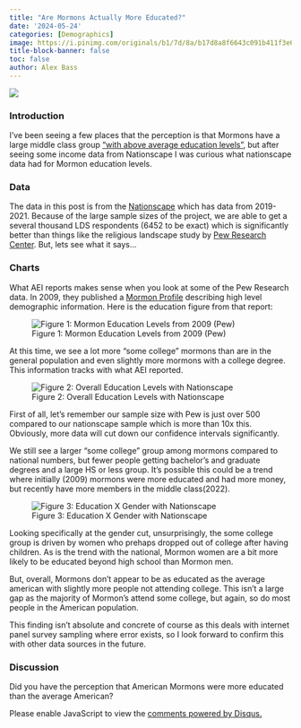 ```yaml
---
title: "Are Mormons Actually More Educated?"
date: '2024-05-24'
categories: [Demographics]
image: https://i.pinimg.com/originals/b1/7d/8a/b17d8a8f6643c091b411f3e6e8d5430f.jpg
title-block-banner: false
toc: false
author: Alex Bass
---
```

![](https://i.pinimg.com/originals/b1/7d/8a/b17d8a8f6643c091b411f3e6e8d5430f.jpg){fig-align="center"}

### Introduction

I've been seeing a few places that the perception is that Mormons have a large middle class group ["with above average education levels"](https://www.americansurveycenter.org/newsletter/trumps-problem-with-mormon-voters-is-getting-worse/), but after seeing some income data from Nationscape I was curious what nationscape data had for Mormon education levels. 

### Data
The data in this post is from the [Nationscape](https://www.voterstudygroup.org/nationscape) which has data from 2019-2021. Because of the large sample sizes of the project, we are able to get a several thousand LDS respondents (6452 to be exact) which is significantly better than things like the religious landscape study by [Pew Research Center](https://www.pewresearch.org/religious-landscape-study/database/). But, lets see what it says...

### Charts

What AEI reports makes sense when you look at some of the Pew Research data. In 2009, they published a [Mormon Profile](https://www.pewresearch.org/religion/2009/07/24/a-portrait-of-mormons-in-the-us/#:~:text=Mormons%20are%20significantly%20more%20likely,to%20have%20some%20college%20education.) describing high level demographic information. Here is the education figure from that report:

![Figure 1: Mormon Education Levels from 2009 (Pew)](https://assets.pewresearch.org/wp-content/uploads/sites/11/2012/07/Mormons6.gif)

At this time, we see a lot more "some college" mormons than are in the general population and even slightly more mormons with a college degree. This information tracks with what AEI reported.

![Figure 2: Overall Education Levels with Nationscape](chart4-1.png)

First of all, let's remember our sample size with Pew is just over 500 compared to our nationscape sample which is more than 10x this. Obviously, more data will cut down our confidence intervals significantly.

We still see a larger "some college" group among mormons compared to national numbers, but fewer people getting bachelor's and graduate degrees and a large HS or less group. It's possible this could be a trend where initially (2009) mormons were more educated and had more money, but recently have more members in the middle class(2022).

![Figure 3: Education X Gender with Nationscape](Chart_4.png)

Looking specifically at the gender cut, unsurprisingly, the some college group is driven by women who prehaps dropped out of college after having children. As is the trend with the national, Mormon women are a bit more likely to be educated beyond high school than Mormon men.

But, overall, Mormons don't appear to be as educated as the average american with slightly more people not attending college. This isn't a large gap as the majority of Mormon's attend some college, but again, so do most people in the American population.

This finding isn't absolute and concrete of course as this deals with internet panel survey sampling where error exists, so I look forward to confirm this with other data sources in the future.

### Discussion

Did you have the perception that American Mormons were more educated than the average American? 

<div id="disqus_thread"></div>
<script>
    /**
    *  RECOMMENDED CONFIGURATION VARIABLES: EDIT AND UNCOMMENT THE SECTION BELOW TO INSERT DYNAMIC VALUES FROM YOUR PLATFORM OR CMS.
    *  LEARN WHY DEFINING THESE VARIABLES IS IMPORTANT: https://disqus.com/admin/universalcode/#configuration-variables    */
    var disqus_config = function () {
    this.page.url = "https://mormonmetrics.com/posts/political_affiliation/";  // Replace PAGE_URL with your page's canonical URL variable
    this.page.identifier = "political_affiliation"; // Replace PAGE_IDENTIFIER with your page's unique identifier variable
    };

    (function() { // DON'T EDIT BELOW THIS LINE
    var d = document, s = d.createElement('script');
    s.src = 'https://www-mormonmetrics-com.disqus.com/embed.js';
    s.setAttribute('data-timestamp', +new Date());
    (d.head || d.body).appendChild(s);
    })();
</script>
<noscript>Please enable JavaScript to view the <a href="https://disqus.com/?ref_noscript">comments powered by Disqus.</a></noscript>
